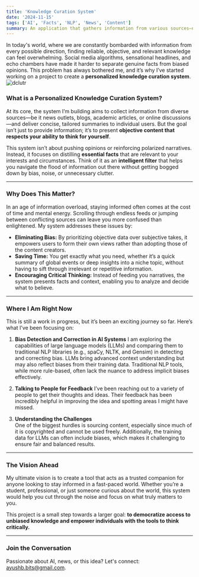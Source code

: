 ```yaml
---
title: 'Knowledge Curation System'
date: '2024-11-15'
tags: ['AI', 'Facts', 'NLP', 'News', 'Content']
summary: An application that gathers information from various sources—news, blogs, articles, and more—and delivers objective, tailored summaries.
---
```


In today's world, where we are constantly bombarded with information from every possible direction, finding reliable, objective, and relevant knowledge can feel overwhelming. Social media algorithms, sensational headlines, and echo chambers have made it harder to separate genuine facts from biased opinions. This problem has always bothered me, and it’s why I’ve started working on a project to create a **personalized knowledge curation system**.
![dclutr](/static/images/dclutr.png)

### What is a Personalized Knowledge Curation System?

At its core, the system I’m building aims to collect information from diverse sources—be it news outlets, blogs, academic articles, or online discussions—and deliver concise, tailored summaries to individual users. But the goal isn’t just to provide information; it’s to present **objective content that respects your ability to think for yourself**.

This system isn’t about pushing opinions or reinforcing polarized narratives. Instead, it focuses on distilling **essential facts** that are relevant to your interests and circumstances. Think of it as an **intelligent filter** that helps you navigate the flood of information out there without getting bogged down by bias, noise, or unnecessary clutter.

---

### Why Does This Matter?

In an age of information overload, staying informed often comes at the cost of time and mental energy. Scrolling through endless feeds or jumping between conflicting sources can leave you more confused than enlightened. My system addresses these issues by:

- **Eliminating Bias:** By prioritizing objective data over subjective takes, it empowers users to form their own views rather than adopting those of the content creators.
- **Saving Time:** You get exactly what you need, whether it’s a quick summary of global events or deep insights into a niche topic, without having to sift through irrelevant or repetitive information.
- **Encouraging Critical Thinking:** Instead of feeding you narratives, the system presents facts and context, enabling you to analyze and decide what to believe.

---

### Where I Am Right Now

This is still a work in progress, but it’s been an exciting journey so far. Here’s what I’ve been focusing on:

1. **Bias Detection and Correction in AI Systems**
   I am exploring the capabilities of large language models (LLMs) and comparing them to traditional NLP libraries (e.g., spaCy, NLTK, and Gensim) in detecting and correcting bias. LLMs bring advanced context understanding but may also reflect biases from their training data. Traditional NLP tools, while more rule-based, often lack the nuance to address implicit biases effectively.

2. **Talking to People for Feedback**
   I’ve been reaching out to a variety of people to get their thoughts and ideas. Their feedback has been incredibly helpful in improving the idea and spotting areas I might have missed.

3. **Understanding the Challenges**  
   One of the biggest hurdles is sourcing content, especially since much of it is copyrighted and cannot be used freely. Additionally, the training data for LLMs can often include biases, which makes it challenging to ensure fair and balanced results.

---

### The Vision Ahead

My ultimate vision is to create a tool that acts as a trusted companion for anyone looking to stay informed in a fast-paced world. Whether you’re a student, professional, or just someone curious about the world, this system would help you cut through the noise and focus on what truly matters to you.

This project is a small step towards a larger goal: **to democratize access to unbiased knowledge and empower individuals with the tools to think critically.**

---

### Join the Conversation

Passionate about AI, news, or this idea? Let's connect: ayushb.bits@gmail.com. 

